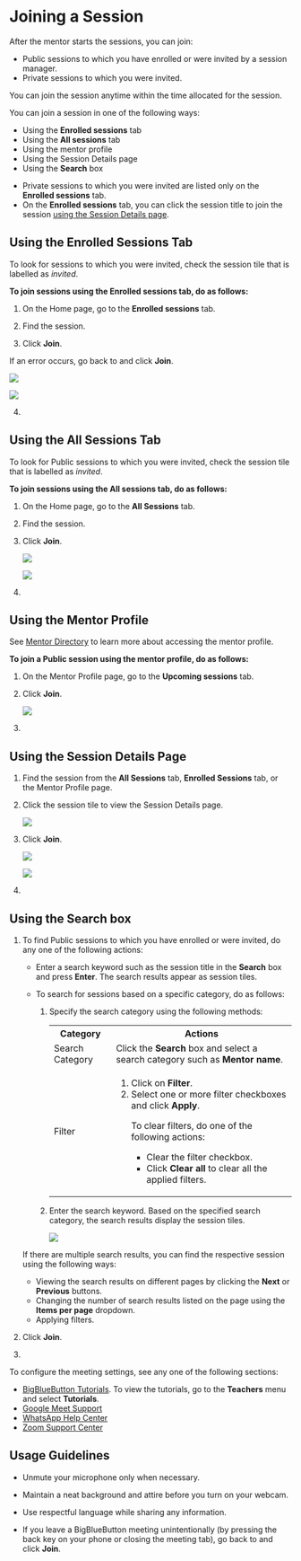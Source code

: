
# Joining a Session

After the mentor starts the sessions, you can join:

* Public sessions to which you have enrolled or were invited by a session manager.
* Private sessions to which you were invited.

<Admonition type="note">
You can join the session anytime within the time allocated for the session.
</Admonition>

You can join a session in one of the following ways:

* Using the **Enrolled sessions** tab
* Using the **All sessions** tab
* Using the mentor profile
* Using the Session Details page
* Using the **Search** box

<Admonition type="note">
<ul>
<li>Private sessions to which you were invited are listed only on the <b>Enrolled sessions</b> tab.</li>
<li>On the <b>Enrolled sessions</b> tab, you can click the session title to join the session <a href="#using-the-session-details-page">using the Session Details page</a>.</li> 
</ul>
</Admonition>

## Using the Enrolled Sessions Tab

<Admonition type="tip">    
<p>To look for sessions to which you were invited, check the session tile that is labelled as <i>invited</i>.</p>
</Admonition>

**To join sessions using the Enrolled sessions tab, do as follows:**

1. On the Home page, go to the **Enrolled sessions** tab.

2. Find the session.

3. Click **Join**.
<p>
    <Admonition type="tip">    
    <p>If an error occurs, go back to <PartialExample mentored /> and click <b>Join</b>.</p>
    </Admonition>
</p>
   <Tabs>
   <TabItem value="enrolled session" label="Joining an Enrolled Session" default>
    <p>
        <img src={PortalJoinButton} />
    </p>
   </TabItem>
   <TabItem value="invited session" label="Joining an Invited Session">
   <p>
      <img src={InvitedSessionTileJoin} />
   </p>
   </TabItem>
   </Tabs>

4. <JoinStepPortal />

## Using the All Sessions Tab

<Admonition type="tip">    
<p>To look for Public sessions to which you were invited, check the session tile that is labelled as <i>invited</i>.</p>
</Admonition>

**To join sessions using the All sessions tab, do as follows:**
  
1. On the Home page, go to the **All Sessions** tab.

2. Find the session.

3. Click **Join**.
   <Tabs>
   <TabItem value="enrolled session" label="Joining an Enrolled Session" default>
    <p>
        <img src={PortalJoinButton} />
    </p>
   </TabItem>
   <TabItem value="invited session" label="Joining an Invited Session">
   <p>
      <img src={InvitedSessionTileJoin} />
   </p>
   </TabItem>
   </Tabs>

4. <JoinStepPortal />

## Using the Mentor Profile

<Admonition type="info">    
<p>See <a href="mentor-directory">Mentor Directory</a> to learn more about accessing the mentor profile.</p>
</Admonition>

**To join a Public session using the mentor profile, do as follows:**

1. On the Mentor Profile page, go to the **Upcoming sessions** tab.

2. Click **Join**.

    <p>
        <img src={PortalMentorProfileJoin} />
    </p>

3. <JoinStepPortal />

## Using the Session Details Page

1. Find the session from the **All Sessions** tab, **Enrolled Sessions** tab, or the Mentor Profile page.

2. Click the session tile to view the Session Details page.

    <p>
        <img src={PortalSessionTileJoin} />
    </p>

3. Click **Join**.

   <Tabs>
   <TabItem value="enrolled session" label="Joining an Enrolled Session" default>
    <p>
        <img src={PortalSessionDetailsJoin} />
    </p>
   </TabItem>
   <TabItem value="invited session" label="Joining an Invited Session">
   <p>
      <img src={InvitedSessionDetailsJoin} />
   </p>
   </TabItem>
   </Tabs>

4. <JoinStepPortal />

## Using the Search box

1. To find Public sessions to which you have enrolled or were invited, do any one of the following actions:

    * Enter a search keyword such as the session title in the **Search** box and press **Enter**. The search results appear as session tiles. 
    
    * To search for sessions based on a specific category, do as follows:

        1. Specify the search category using the following methods:

            <table>
            <tr>
                <th>Category</th>
                <th>Actions</th>
            </tr>
            <tr>
                <td>Search Category</td>
                <td>Click the <b>Search</b> box and select a search category such as <b>Mentor name</b>.</td>
            </tr>
            <tr>
                <td>Filter</td>
                <td><ol><li>Click on <b>Filter</b>.</li><li>Select one or more filter checkboxes and click <b>Apply</b>.</li><p><Admonition type="tip"><p>To clear filters, do one of the following actions:</p><ul><li>Clear the filter checkbox.</li><li>Click <b>Clear all</b> to clear all the applied filters.</li></ul></Admonition></p></ol></td>
            </tr>
            </table>
        
        2. Enter the search keyword. Based on the specified search category, the search results display the session tiles.

            <p>
                <img src={PortalSearchSessions} />
            </p>

    <Admonition type="tip">
    <p>If there are multiple search results, you can find the respective session using the following ways:</p>
    <ul>
    <li>Viewing the search results on different pages by clicking the <b>Next</b> or <b>Previous</b> buttons.</li>
    <li>Changing the number of search results listed on the page using the <b>Items per page</b> dropdown.</li>
    <li>Applying filters.</li>
    </ul>
    </Admonition>

2. Click **Join**.

3. <JoinStepPortal />

<p>
   <Admonition type="info">    
   <p>To configure the meeting settings, see any one of the following sections:</p>
   <ul>
   <li><a href="https://bigbluebutton.org">BigBlueButton Tutorials</a>. To view the tutorials, go to the <b>Teachers</b> menu and select <b>Tutorials</b>.</li>
   <li><a href="https://support.google.com/">Google Meet Support</a></li>
   <li><a href="https://www.whatsapp.com/">WhatsApp Help Center</a></li>
   <li><a href="https://zoom.us/">Zoom Support Center</a></li>
   </ul>
   </Admonition>
</p>

## Usage Guidelines

- Unmute your microphone only when necessary.

- Maintain a neat background and attire before you turn on your webcam. 

- Use respectful language while sharing any information.

- If you leave a BigBlueButton meeting unintentionally (by pressing the back key on your phone or closing the meeting tab), go back to <PartialExample mentored /> and click <b>Join</b>.
